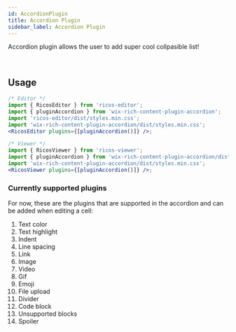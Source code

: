 ```yaml
---
id: AccordionPlugin
title: Accordion Plugin
sidebar_label: Accordion Plugin
---
```



Accordion plugin allows the user to add super cool collpasible list!

<div className="card accordionPlugin">
  <RicosEditorWithMobile
    content={createContent('Add a collapsible list!')}
    placeholder={'Type here!'}
    plugins={[pluginAccordion()]}
  />
</div>
<br />

## Usage

```jsx
/* Editor */
import { RicosEditor } from 'ricos-editor';
import { pluginAccordion } from 'wix-rich-content-plugin-accordion';
import 'ricos-editor/dist/styles.min.css';
import 'wix-rich-content-plugin-accordion/dist/styles.min.css';
<RicosEditor plugins={[pluginAccordion()]} />;

/* Viewer */
import { RicosViewer } from 'ricos-viewer';
import { pluginAccordion } from 'wix-rich-content-plugin-accordion/dist/module.viewer';
import 'wix-rich-content-plugin-accordion/dist/styles.min.css';
<RicosViewer plugins={[pluginAccordion()]} />;
```

### Currently supported plugins

For now, these are the plugins that are supported in the accordion and can be added when editing a cell:

1. Text color
2. Text highlight
3. Indent
4. Line spacing
5. Link
6. Image
7. Video
8. Gif
9. Emoji
10. File upload
11. Divider
12. Code block
13. Unsupported blocks
14. Spoiler
